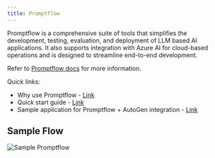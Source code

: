 ```yaml
---
title: Promptflow
---
```


Promptflow is a comprehensive suite of tools that simplifies the development, testing, evaluation, and deployment of LLM based AI applications. It also supports integration with Azure AI for cloud-based operations and is designed to streamline end-to-end development.

Refer to [Promptflow docs](https://ag2ai.github.io/promptflow/) for more information.

Quick links:

- Why use Promptflow - [Link](https://learn.microsoft.com/en-us/azure/machine-learning/prompt-flow/overview-what-is-prompt-flow)
- Quick start guide - [Link](https://ag2ai.github.io/promptflow/how-to-guides/quick-start.html)
- Sample application for Promptflow + AutoGen integration - [Link](https://github.com/ag2ai/build-with-ag2/tree/main/samples/apps/promptflow-autogen)

## Sample Flow

![Sample Promptflow](./img/ecosystem-promptflow.png)
